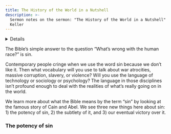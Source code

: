 ```yaml
---
title: The History of the World in a Nutshell
description: >-
  Sermon notes on the sermon: "The History of the World in a Nutshell" by Tim
  Keller
---
```


<Details summary="Genesis 4:1-10, NRSV">
  Now the man knew his wife Eve, and she conceived and bore Cain, saying, “I have produced a man with the help of the Lord.” Next she bore his brother Abel. Now Abel was a keeper of sheep, and Cain a tiller of the ground. In the course of time Cain brought to the Lord an offering of the fruit of the ground, and Abel for his part brought of the firstlings of his flock, their fat portions. And the Lord had regard for Abel and his offering, but for Cain and his offering he had no regard. So Cain was very angry, and his countenance fell. The Lord said to Cain, “Why are you angry, and why has your countenance fallen? If you do well, will you not be accepted? And if you do not do well, sin is lurking at the door; its desire is for you, but you must master it.”Cain said to his brother Abel, “Let us go out to the field.” And when they were in the field, Cain rose up against his brother Abel, and killed him. Then the Lord said to Cain, “Where is your brother Abel?” He said, “I do not know; am I my brother's keeper?”

</Details>

The Bible’s simple answer to the question “What’s wrong with the human race?” is sin. 

Contemporary people cringe when we use the word sin because we don’t like it. Then what vocabulary will you use to talk about war atrocities, massive corruption, slavery, or violence? Will you use the language of technology or sociology or psychology? The language in those disciplines isn’t profound enough to deal with the realities of what’s really going on in the world. 

We learn more about what the Bible means by the term “sin” by looking at the famous story of Cain and Abel. We see three new things here about sin: 1) the potency of sin, 2) the subtlety of it, and 3) our eventual victory over it.

### The potency of sin
